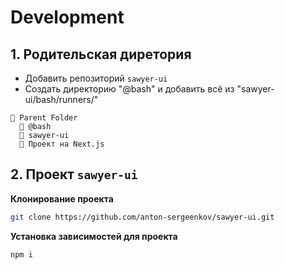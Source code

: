 # Development

## 1. Родительская диретория
- Добавить репозиторий `sawyer-ui`
- Создать директорию "@bash" и добавить всё из "sawyer-ui/bash/runners/"
```
📂 Parent Folder
  📂 @bash
  📑 sawyer-ui
  📑 Проект на Next.js
```

## 2. Проект `sawyer-ui`

**Клонирование проекта**
```bash
git clone https://github.com/anton-sergeenkov/sawyer-ui.git
```

**Установка зависимостей для проекта**
```bash
npm i
```
